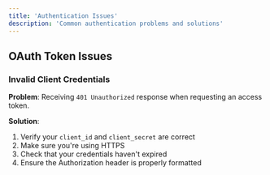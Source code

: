 ```yaml
---
title: 'Authentication Issues'
description: 'Common authentication problems and solutions'
---
```


## OAuth Token Issues

### Invalid Client Credentials
**Problem**: Receiving `401 Unauthorized` response when requesting an access token.

**Solution**:
1. Verify your `client_id` and `client_secret` are correct
2. Make sure you're using HTTPS
3. Check that your credentials haven't expired
4. Ensure the Authorization header is properly formatted 